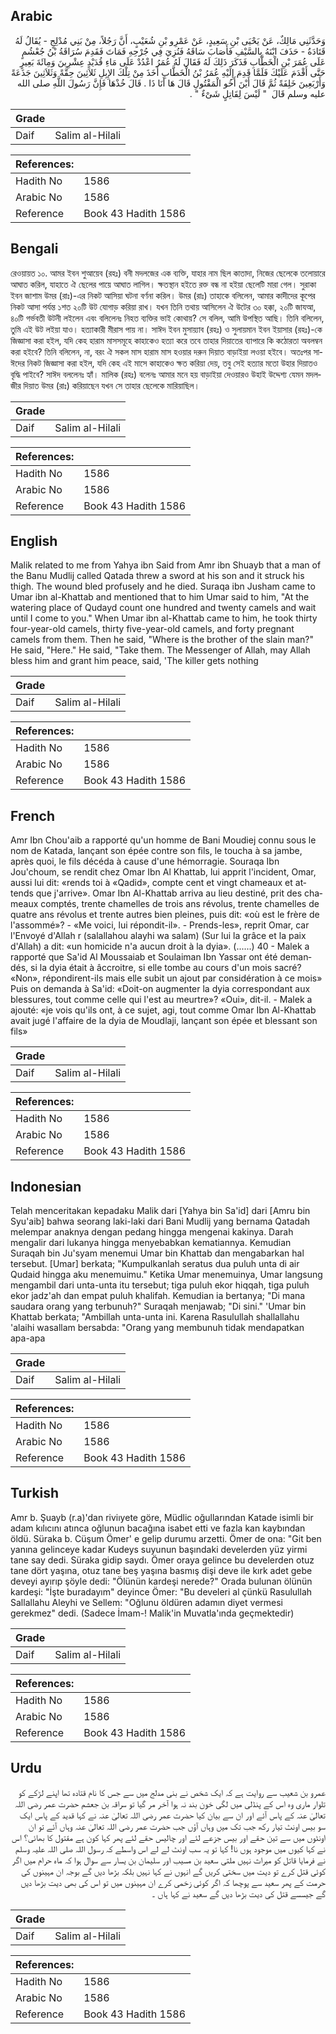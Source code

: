 ## Arabic


<div dir="rtl" lang="ar" style={{fontSize:'larger',backgroundColor:'#f8f9fa',padding:20}}>
وَحَدَّثَنِي مَالِكٌ، عَنْ يَحْيَى بْنِ سَعِيدٍ، عَنْ عَمْرِو بْنِ شُعَيْبٍ، أَنَّ رَجُلاً، مِنْ بَنِي مُدْلِجٍ - يُقَالُ لَهُ قَتَادَةُ - حَذَفَ ابْنَهُ بِالسَّيْفِ فَأَصَابَ سَاقَهُ فَنُزِيَ فِي جُرْحِهِ فَمَاتَ فَقَدِمَ سُرَاقَةُ بْنُ جُعْشُمٍ عَلَى عُمَرَ بْنِ الْخَطَّابِ فَذَكَرَ ذَلِكَ لَهُ فَقَالَ لَهُ عُمَرُ اعْدُدْ عَلَى مَاءِ قُدَيْدٍ عِشْرِينَ وَمِائَةَ بَعِيرٍ حَتَّى أَقْدَمَ عَلَيْكَ فَلَمَّا قَدِمَ إِلَيْهِ عُمَرُ بْنُ الْخَطَّابِ أَخَذَ مِنْ تِلْكَ الإِبِلِ ثَلاَثِينَ حِقَّةً وَثَلاَثِينَ جَذَعَةً وَأَرْبَعِينَ خَلِفَةً ثُمَّ قَالَ أَيْنَ أَخُو الْمَقْتُولِ قَالَ هَا أَنَا ذَا ‏.‏ قَالَ خُذْهَا فَإِنَّ رَسُولَ اللَّهِ صلى الله عليه وسلم قَالَ ‏ "‏ لَيْسَ لِقَاتِلٍ شَىْءٌ ‏"‏ ‏.‏
</div>
<div style={{backgroundColor:'#f8f9fa',padding:20, marginBottom: 10}}><table> <thead> <tr> <th>Grade</th> <th></th> </tr> </thead> <tbody> <tr><td>Daif</td><td>Salim al-Hilali</td></tr></tbody></table><table> <thead> <tr> <th>References:</th> <th></th> </tr> </thead> <tbody><tr><td>Hadith No</td><td>1586</td></tr><tr><td>Arabic No</td><td>1586</td></tr><tr><td>Reference</td><td>Book 43 Hadith 1586</td></tr></tbody></table></div>

## Bengali


<div dir="ltr" lang="bn" style={{fontSize:'larger',backgroundColor:'#f8f9fa',padding:20}}>
রেওয়ায়ত ১০. আমর ইবন শুআয়েব (রহঃ) বনী মদলজের এক ব্যক্তি, যাহার নাম ছিল কাতাদা, নিজের ছেলেকে তলোয়ারে আঘাত করিল, যাহাতে ঐ ছেলের পায়ে আঘাত লাগিল। ক্ষতস্থান হইতে রক্ত বন্ধ না হইয়া ছেলেটি মারা গেল। সুরাকা ইবন জাশাম উমর (রাঃ)-এর নিকট আসিয়া ঘটনা বর্ণনা করিল। উমর (রাঃ) তাহাকে বলিলেন, আমার কাদীদের কূপের নিকট আসা পর্যন্ত ১শত ২০টি উট যোগাড় করিয়া রাখ। যখন তিনি তথায় আসিলেন ঐ উটের ৩০ হক্কা, ২০টি জাযআ, ৪০টি গর্ভবতী উটনী লইলেন এবং বলিলেনঃ নিহত ব্যক্তির ভাই কোথায়? সে বলিল, আমি উপস্থিত আছি। তিনি বলিলেন, তুমি এই উট লইয়া যাও। হত্যাকারী মীরাস পায় না। সাঈদ ইবন মুসায়্যাব (রহঃ) ও সুলায়মান ইবন ইয়াসার (রহঃ)-কে জিজ্ঞাসা করা হইল, যদি কেহ হারাম মাসসমূহে কাহাকেও হত্যা করে তবে তাহার দিয়াতের ব্যাপারে কি কঠোরতা অবলম্বন করা হইবে? তিনি বলিলেন, না, বরং ঐ সকল মাস হারাম মাস হওয়ার দরুন দিয়াত বাড়াইয়া লওয়া হইবে। অতঃপর সাঈদের নিকট জিজ্ঞাসা করা হইল, যদি কেহ এই মাসে কাহাকেও ক্ষত করিয়া দেয়, তবু সেই হত্যার মতো উহার দিয়াতও বৃদ্ধি পাইবে? সাঈদ বললেনঃ হ্যাঁ। মালিক (রহঃ) বলেনঃ আমার মনে হয় বাড়াইয়া দেওয়ারও উহাই উদ্দেশ্য যেমন মদলজীর দিয়াত উমর (রাঃ) করিয়াছেন যখন সে তাহার ছেলেকে মারিয়াছিল।
</div>
<div style={{backgroundColor:'#f8f9fa',padding:20, marginBottom: 10}}><table> <thead> <tr> <th>Grade</th> <th></th> </tr> </thead> <tbody> <tr><td>Daif</td><td>Salim al-Hilali</td></tr></tbody></table><table> <thead> <tr> <th>References:</th> <th></th> </tr> </thead> <tbody><tr><td>Hadith No</td><td>1586</td></tr><tr><td>Arabic No</td><td>1586</td></tr><tr><td>Reference</td><td>Book 43 Hadith 1586</td></tr></tbody></table></div>

## English


<div dir="ltr" lang="en" style={{fontSize:'larger',backgroundColor:'#f8f9fa',padding:20}}>
Malik related to me from Yahya ibn Said from Amr ibn Shuayb that a man of the Banu Mudlij called Qatada threw a sword at his son and it struck his thigh. The wound bled profusely and he died. Suraqa ibn Jusham came to Umar ibn al-Khattab and mentioned that to him Umar said to him, "At the watering place of Qudayd count one hundred and twenty camels and wait until I come to you." When Umar ibn al-Khattab came to him, he took thirty four-year-old camels, thirty five-year-old camels, and forty pregnant camels from them. Then he said, "Where is the brother of the slain man?" He said, "Here." He said, "Take them. The Messenger of Allah, may Allah bless him and grant him peace, said, 'The killer gets nothing
</div>
<div style={{backgroundColor:'#f8f9fa',padding:20, marginBottom: 10}}><table> <thead> <tr> <th>Grade</th> <th></th> </tr> </thead> <tbody> <tr><td>Daif</td><td>Salim al-Hilali</td></tr></tbody></table><table> <thead> <tr> <th>References:</th> <th></th> </tr> </thead> <tbody><tr><td>Hadith No</td><td>1586</td></tr><tr><td>Arabic No</td><td>1586</td></tr><tr><td>Reference</td><td>Book 43 Hadith 1586</td></tr></tbody></table></div>

## French


<div dir="ltr" lang="fr" style={{fontSize:'larger',backgroundColor:'#f8f9fa',padding:20}}>
Amr Ibn Chou'aib a rapporté qu'un homme de Bani Moudiej connu sous le nom de Katada, lançant son épée contre son fils, le toucha à sa jambe, après quoi, le fils décéda à cause d'une hémorragie. Souraqa Ibn Jou'choum, se rendit chez Omar Ibn Al Khattab, lui apprit l'incident, Omar, aussi lui dit: «rends toi à «Qadid», compte cent et vingt chameaux et attends que j'arrive». Omar Ibn Al-Khattab arriva au lieu destiné, prit des chameaux comptés, trente chamelles de trois ans révolus, trente chamelles de quatre ans révolus et trente autres bien pleines, puis dit: «où est le frère de l'assommé»? - «Me voici, lui répondit-il». - Prends-les», reprit Omar, car l'Envoyé d'Allah r (salallahou alayhi wa salam) (Sur lui la grâce et la paix d'Allah) a dit: «un homicide n'a aucun droit à la dyia». (......) 40 - Malek a rapporté que Sa'id Al Moussaiab et Soulaiman Ibn Yassar ont été demandés, si la dyia était à âccroitre, si elle tombe au cours d'un mois sacré? «Non», répondirent-ils mais elle subit un ajout par considération à ce mois» Puis on demanda à Sa'id: «Doit-on augmenter la dyia correspondant aux blessures, tout comme celle qui l'est au meurtre»? «Oui», dit-il. - Malek a ajouté: «je vois qu'ils ont, à ce sujet, agi, tout comme Omar Ibn Al-Khattab avait jugé l'affaire de la dyia de Moudlaji, lançant son épée et blessant son fils»
</div>
<div style={{backgroundColor:'#f8f9fa',padding:20, marginBottom: 10}}><table> <thead> <tr> <th>Grade</th> <th></th> </tr> </thead> <tbody> <tr><td>Daif</td><td>Salim al-Hilali</td></tr></tbody></table><table> <thead> <tr> <th>References:</th> <th></th> </tr> </thead> <tbody><tr><td>Hadith No</td><td>1586</td></tr><tr><td>Arabic No</td><td>1586</td></tr><tr><td>Reference</td><td>Book 43 Hadith 1586</td></tr></tbody></table></div>

## Indonesian


<div dir="ltr" lang="id" style={{fontSize:'larger',backgroundColor:'#f8f9fa',padding:20}}>
Telah menceritakan kepadaku Malik dari [Yahya bin Sa'id] dari [Amru bin Syu'aib] bahwa seorang laki-laki dari Bani Mudlij yang bernama Qatadah melempar anaknya dengan pedang hingga mengenai kakinya. Darah mengalir dari lukanya hingga menyebabkan kematiannya. Kemudian Suraqah bin Ju'syam menemui Umar bin Khattab dan mengabarkan hal tersebut. [Umar] berkata; "Kumpulkanlah seratus dua puluh unta di air Qudaid hingga aku menemuimu." Ketika Umar menemuinya, Umar langsung mengambil dari unta-unta itu tersebut; tiga puluh ekor hiqqah, tiga puluh ekor jadz'ah dan empat puluh khalifah. Kemudian ia bertanya; "Di mana saudara orang yang terbunuh?" Suraqah menjawab; "Di sini." 'Umar bin Khattab berkata; "Ambillah unta-unta ini. Karena Rasulullah shallallahu 'alaihi wasallam bersabda: "Orang yang membunuh tidak mendapatkan apa-apa
</div>
<div style={{backgroundColor:'#f8f9fa',padding:20, marginBottom: 10}}><table> <thead> <tr> <th>Grade</th> <th></th> </tr> </thead> <tbody> <tr><td>Daif</td><td>Salim al-Hilali</td></tr></tbody></table><table> <thead> <tr> <th>References:</th> <th></th> </tr> </thead> <tbody><tr><td>Hadith No</td><td>1586</td></tr><tr><td>Arabic No</td><td>1586</td></tr><tr><td>Reference</td><td>Book 43 Hadith 1586</td></tr></tbody></table></div>

## Turkish


<div dir="ltr" lang="tr" style={{fontSize:'larger',backgroundColor:'#f8f9fa',padding:20}}>
Amr b. Şuayb (r.a)'dan riviıyete göre, Müdlic oğullarından Katade isimli bir adam kılıcını atınca oğlunun bacağına isabet etti ve fazla kan kaybından öldü. Süraka b. Cüşum Ömer' e gelip durumu arzetti. Ömer de ona: "Git ben yanına gelinceye kadar Kudeys suyunun başındaki develerden yüz yirmi tane say dedi. Süraka gidip saydı. Ömer oraya gelince bu develerden otuz tane dört yaşına, otuz tane beş yaşına basmış dişi deve ile kırk adet gebe deveyi ayırıp şöyle dedi: "Ölünün kardeşi nerede?" Orada bulunan ölünün kardeşi: "İşte buradayım" deyince Ömer: "Bu develeri al çünkü Rasulullah Sallallahu Aleyhi ve Sellem: "Oğlunu öldüren adamın diyet vermesi gerekmez" dedi. (Sadece İmam-! Malik'in Muvatla'ında geçmektedir)
</div>
<div style={{backgroundColor:'#f8f9fa',padding:20, marginBottom: 10}}><table> <thead> <tr> <th>Grade</th> <th></th> </tr> </thead> <tbody> <tr><td>Daif</td><td>Salim al-Hilali</td></tr></tbody></table><table> <thead> <tr> <th>References:</th> <th></th> </tr> </thead> <tbody><tr><td>Hadith No</td><td>1586</td></tr><tr><td>Arabic No</td><td>1586</td></tr><tr><td>Reference</td><td>Book 43 Hadith 1586</td></tr></tbody></table></div>

## Urdu


<div dir="rtl" lang="ur" style={{fontSize:'larger',backgroundColor:'#f8f9fa',padding:20}}>
عمرو بن شعیب سے روایت ہے کہ ایک شخص نے بنی مدلج میں سے جس کا نام قتادہ تھا اپنے لڑکے کو تلوار ماری وہ اس کے پنڈلی میں لگی خون بند نہ ہوا آخر مر گیا تو سراقہ بن جعشم حضرت عمر رضی اللہ تعالیٰ عنہ کے پاس آئے اور ان سے بیان کیا حضرت عمر رضی اللہ تعالیٰ عنہ نے کہا قدید کے پاس ایک سو بیس اونٹ تیار رکھ جب تک میں وہاں آؤں جب حضرت عمر رضی اللہ تعالیٰ عنہ وہاں آئے تو ان اونٹوں میں سے تین حقے اور بیس جزعے لئے اور چالیس حقے لئے پھر کہا کون ہے مقتول کا بھائی؟ اس نے کہا کیوں میں موجود ہوں نا! کہا تو یہ سب اونٹ لے لے اس واسطے کہ رسول اللہ صلی اللہ علیہ وسلم نے فرمایا قاتل کو میراث نہیں ملتی سعید بن مسیب اور سلیمان بن یسار سے سوال ہوا کہ ماہ حرام میں اگر کوئی قتل کرے تو دیت میں سختی کریں گے انہوں نے کہا نہیں بلکہ بڑھا دیں گے بوجہ ان مہینوں کی حرمت کے پھر سعید سے پوچھا کہ اگر کوئی زخمی کرے ان مہینوں میں تو اس کی بھی دیت بڑھا دیں گے جیسسے قتل کی دیت بڑھا دیں گے سعید نے کہا ہاں ۔
</div>
<div style={{backgroundColor:'#f8f9fa',padding:20, marginBottom: 10}}><table> <thead> <tr> <th>Grade</th> <th></th> </tr> </thead> <tbody> <tr><td>Daif</td><td>Salim al-Hilali</td></tr></tbody></table><table> <thead> <tr> <th>References:</th> <th></th> </tr> </thead> <tbody><tr><td>Hadith No</td><td>1586</td></tr><tr><td>Arabic No</td><td>1586</td></tr><tr><td>Reference</td><td>Book 43 Hadith 1586</td></tr></tbody></table></div>